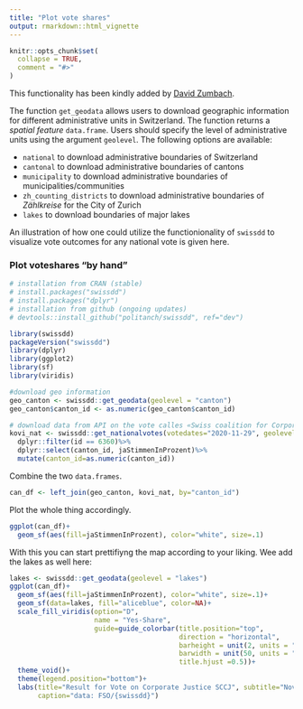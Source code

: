 ```yaml
---
title: "Plot vote shares"
output: rmarkdown::html_vignette
---
```


```r
knitr::opts_chunk$set(
  collapse = TRUE,
  comment = "#>"
)
```

This functionality has been kindly added by [David Zumbach](https://twitter.com/davidzumbach){target="_blank"}.

The function `get_geodata` allows users to download geographic information for different administrative units in Switzerland. The function returns a *spatial feature* `data.frame`. Users should specify the level of administrative units using the argument `geolevel`. The following options are available:

* `national` to download administrative boundaries of Switzerland
* `cantonal` to download administrative boundaries of cantons
* `municipality` to download administrative boundaries of municipalities/communities
* `zh_counting_districts` to download administrative boundaries of *Zählkreise* for the City of Zurich
* `lakes` to download boundaries of major lakes

An illustration of how one could utilize the functionionality of `swissdd` to visualize vote outcomes for any national vote is given here.

### Plot voteshares "by hand"
```r
# installation from CRAN (stable)
# install.packages("swissdd")
# install.packages("dplyr")
# installation from github (ongoing updates)
# devtools::install_github("politanch/swissdd", ref="dev")

library(swissdd)
packageVersion("swissdd")
library(dplyr)
library(ggplot2)
library(sf)
library(viridis)

#download geo information
geo_canton <- swissdd::get_geodata(geolevel = "canton")
geo_canton$canton_id <- as.numeric(geo_canton$canton_id)

# download data from API on the vote calles «Swiss coalition for Corporate justice SCCJ»
kovi_nat <- swissdd::get_nationalvotes(votedates="2020-11-29", geolevel = "canton")%>%
  dplyr::filter(id == 6360)%>%
  dplyr::select(canton_id, jaStimmenInProzent)%>%
  mutate(canton_id=as.numeric(canton_id))
```

Combine the two `data.frames`.
```r
can_df <- left_join(geo_canton, kovi_nat, by="canton_id")
```

Plot the whole thing accordingly.

```r
ggplot(can_df)+
  geom_sf(aes(fill=jaStimmenInProzent), color="white", size=.1)
```

With this you can start prettifiyng the map according to your liking. Wee add the lakes as well here:

```r
lakes <- swissdd::get_geodata(geolevel = "lakes")
ggplot(can_df)+
  geom_sf(aes(fill=jaStimmenInProzent), color="white", size=.1)+
  geom_sf(data=lakes, fill="aliceblue", color=NA)+
  scale_fill_viridis(option="D", 
                     name = "Yes-Share",
                     guide=guide_colorbar(title.position="top", 
                                          direction = "horizontal",
                                          barheight = unit(2, units = "mm"),
                                          barwidth = unit(50, units = "mm"),
                                          title.hjust =0.5))+
  theme_void()+
  theme(legend.position="bottom")+
  labs(title="Result for Vote on Corporate Justice SCCJ", subtitle="November 29, 2020",
       caption="data: FSO/{swissdd}")
```

